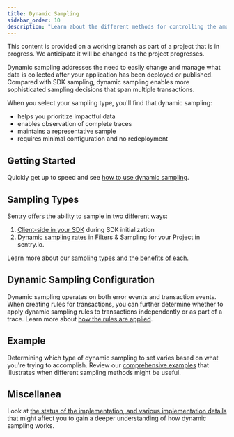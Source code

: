 ```yaml
---
title: Dynamic Sampling
sidebar_order: 10
description: "Learn about the different methods for controlling the amount and type of data sampled for your project."
---
```


<Note>

This content is provided on a working branch as part of a project that is in progress. We anticipate it will be changed as the project progresses.

</Note>

Dynamic sampling addresses the need to easily change and manage what data is collected after your application has been deployed or published. Compared with SDK sampling, dynamic sampling enables more sophisticated sampling decisions that span multiple transactions.

When you select your sampling type, you'll find that dynamic sampling:

- helps you prioritize impactful data
- enables observation of complete traces
- maintains a representative sample
- requires minimal configuration and no redeployment

## Getting Started
Quickly get up to speed and see [how to use dynamic sampling](/product/data-management-settings/dynamic-sampling/getting-started/).


## Sampling Types

Sentry offers the ability to sample in two different ways:

1. [Client-side in your SDK](/platform-redirect/?next=/configuration/sampling/) during SDK initialization
2. [Dynamic sampling rates](./configuration/) in Filters & Sampling for your Project in sentry.io.

Learn more about our [sampling types and the benefits of each](/product/data-management-settings/dynamic-sampling/sampling-types/).

## Dynamic Sampling Configuration

Dynamic sampling operates on both error events and transaction events. When creating rules for transactions, you can
further determine whether to apply dynamic sampling rules to transactions independently or as part of a trace. Learn
more about [how the rules are applied](/product/data-management-settings/dynamic-sampling/configuration/).

## Example

Determining which type of dynamic sampling to set varies based on what you're trying to accomplish. Review our
[comprehensive examples](/product/data-management-settings/dynamic-sampling/example/) that illustrates when
different sampling methods might be useful.

## Miscellanea

Look at [the status of the implementation, and various implementation details](/product/data-management-settings/dynamic-sampling/current-status/)
that might affect you to gain a deeper understanding of how dynamic sampling works.

<!---
STRUCTURE NOTES

Overview page (business benefit - pagegrid - thorough intro, links to sampling and difference between event and trace sampling, using both)
- subpage - types - sampling different types
- subpage - how to set it up (consume inbound filters content here)
- subpgage - example - an overview of how it works in practice (how it works in traces)

-->
